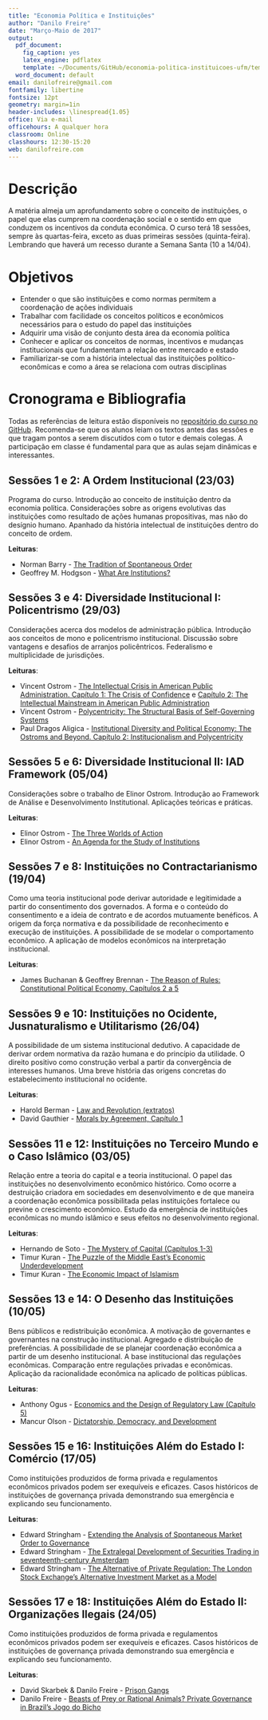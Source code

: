 ```yaml
---
title: "Economia Política e Instituições"
author: "Danilo Freire"
date: "Março-Maio de 2017"
output:
  pdf_document:
    fig_caption: yes
    latex_engine: pdflatex
    template: ~/Documents/GitHub/economia-politica-instituicoes-ufm/template.tex
  word_document: default
email: danilofreire@gmail.com
fontfamily: libertine
fontsize: 12pt
geometry: margin=1in
header-includes: \linespread{1.05}
office: Via e-mail
officehours: A qualquer hora
classroom: Online
classhours: 12:30-15:20
web: danilofreire.com
---
```


# Descrição

A matéria almeja um aprofundamento sobre o conceito de instituições, o papel que elas cumprem na coordenação social e o sentido em que conduzem os incentivos da conduta econômica. O curso terá 18 sessões, sempre às quartas-feira, exceto as duas primeiras sessões (quinta-feira). Lembrando que haverá um recesso durante a Semana Santa (10 a 14/04).

# Objetivos

- Entender o que são instituições e como normas permitem a coordenação de ações individuais
- Trabalhar com facilidade os conceitos políticos e econômicos necessários para o estudo do papel das instituições
- Adquirir uma visão de conjunto desta área da economia política
- Conhecer e aplicar os conceitos de normas, incentivos e mudanças institucionais que fundamentam a relação entre mercado e estado
- Familiarizar-se com a história intelectual das instituições político-econômicas e como a área se relaciona com outras disciplinas

\newpage

# Cronograma e Bibliografia

Todas as referências de leitura estão disponíveis no [repositório do curso no GitHub](https://github.com/danilofreire/economia-politica-instituicoes-ufm). Recomenda-se que os alunos leiam os textos antes das sessões e que tragam pontos a serem discutidos com o tutor e demais colegas. A participação em classe é fundamental para que as aulas sejam dinâmicas e interessantes.

## Sessões 1 e 2: A Ordem Institucional (23/03)

Programa do curso. Introdução ao conceito de instituição dentro da economia política. Considerações sobre as origens evolutivas das instituições como resultado de ações humanas propositivas, mas não do desígnio humano. Apanhado da história intelectual de instituições dentro do conceito de ordem.

**Leituras**:

- Norman Barry - [The Tradition of Spontaneous Order](https://github.com/danilofreire/economia-politica-instituicoes-ufm/blob/master/sessoes-01-02/barry.pdf)
- Geoffrey M. Hodgson - [What Are Institutions?](https://github.com/danilofreire/economia-politica-instituicoes-ufm/blob/master/sessoes-01-02/hodgson.pdf)

## Sessões 3 e 4: Diversidade Institucional I: Policentrismo (29/03)

Considerações acerca dos modelos de administração pública. Introdução aos conceitos de mono e policentrismo institucional. Discussão sobre vantagens e desafios de arranjos policêntricos. Federalismo e multiplicidade de jurisdições.

**Leituras**:

- Vincent Ostrom - [The Intellectual Crisis in American Public Administration. Capítulo 1: The Crisis of Confidence](https://github.com/danilofreire/economia-politica-instituicoes-ufm/blob/master/sessoes-03-04/vicent-ostrom-01.pdf) e [Capítulo 2: The Intellectual Mainstream in American Public Administration](https://github.com/danilofreire/economia-politica-instituicoes-ufm/blob/master/sessoes-03-04/vincent-ostrom-02.pdf)
- Vincent Ostrom - [Polycentricity: The Structural Basis of Self-Governing Systems](https://github.com/danilofreire/economia-politica-instituicoes-ufm/blob/master/sessoes-03-04/vincent-ostrom-03.pdf)
- Paul Dragos Aligica - [Institutional Diversity and Political Economy: The Ostroms and Beyond. Capítulo 2: Institucionalism and Polycentricity](https://github.com/danilofreire/economia-politica-instituicoes-ufm/blob/master/sessoes-03-04/aligica.pdf)

## Sessões 5 e 6: Diversidade Institucional II: IAD Framework (05/04)

Considerações sobre o trabalho de Elinor Ostrom. Introdução ao Framework de Análise e Desenvolvimento Institutional. Aplicações teóricas e práticas.

**Leituras**:

- Elinor Ostrom - [The Three Worlds of Action](https://github.com/danilofreire/economia-politica-instituicoes-ufm/blob/master/sessoes-05-06/elinor-ostrom-01.pdf)
- Elinor Ostrom - [An Agenda for the Study of Institutions](https://github.com/danilofreire/economia-politica-instituicoes-ufm/blob/master/sessoes-05-06/elinor-ostrom-02.pdf)

## Sessões 7 e 8: Instituições no Contractarianismo (19/04)

Como uma teoria institucional pode derivar autoridade e legitimidade a partir do consentimento dos governados. A forma e o conteúdo do consentimento e a ideia de contrato e de acordos mutuamente benéficos. A origem da força normativa e da possibilidade de reconhecimento e execução de instituições. A possibilidade de se modelar o comportamento econômico. A aplicação de modelos econômicos na interpretação institucional.

**Leituras**:

- James Buchanan & Geoffrey Brennan - [The Reason of Rules: Constitutional Political Economy. Capítulos 2 a 5](https://github.com/danilofreire/economia-politica-instituicoes-ufm/blob/master/sessoes-07-08/buchanan-brennan.pdf)

## Sessões 9 e 10: Instituições no Ocidente, Jusnaturalismo e Utilitarismo (26/04)

A possibilidade de um sistema institucional dedutivo. A capacidade de derivar ordem normativa da razão humana e do princípio da utilidade. O direito positivo como construção verbal a partir da convergência de interesses humanos. Uma breve história das origens concretas do estabelecimento institucional no ocidente.

**Leituras**:

- Harold Berman - [Law and Revolution (extratos)](https://github.com/danilofreire/economia-politica-instituicoes-ufm/blob/master/sessoes-09-10/berman.pdf)
- David Gauthier - [Morals by Agreement, Capítulo 1](https://github.com/danilofreire/economia-politica-instituicoes-ufm/blob/master/sessoes-09-10/gauthier.pdf)

## Sessões 11 e 12: Instituições no Terceiro Mundo e o Caso Islâmico (03/05)

Relação entre a teoria do capital e a teoria institucional. O papel das instituições no desenvolvimento econômico histórico. Como ocorre a destruição criadora em sociedades em desenvolvimento e de que maneira a coordenação econômica possibilitada pelas instituições fortalece ou previne o crescimento econômico. Estudo da emergência de instituições econômicas no mundo islâmico e seus efeitos no desenvolvimento regional.

**Leituras**:

- Hernando de Soto - [The Mystery of Capital (Capítulos 1-3)](https://github.com/danilofreire/economia-politica-instituicoes-ufm/blob/master/sessoes-11-12/desoto.pdf)
- Timur Kuran - [The Puzzle of the Middle East's Economic Underdevelopment](https://github.com/danilofreire/economia-politica-instituicoes-ufm/blob/master/sessoes-11-12/kuran-01.pdf)
- Timur Kuran - [The Economic Impact of Islamism](https://github.com/danilofreire/economia-politica-instituicoes-ufm/blob/master/sessoes-11-12/kuran-02.pdf)

## Sessões 13 e 14: O Desenho das Instituições (10/05)

Bens públicos e redistribuição econômica. A motivação de governantes e governantes na construção institucional. Agregado e distribuição de preferências. A possibilidade de se planejar coordenação econômica a partir de um desenho institucional. A base institucional das regulações econômicas. Comparação entre regulações privadas e econômicas. Aplicação da racionalidade econômica na aplicado de políticas públicas.

**Leituras**:

- Anthony Ogus - [Economics and the Design of Regulatory Law (Capítulo 5)](https://github.com/danilofreire/economia-politica-instituicoes-ufm/blob/master/sessoes-13-14/ogus.pdf)
- Mancur Olson - [Dictatorship, Democracy, and Development](https://github.com/danilofreire/economia-politica-instituicoes-ufm/blob/master/sessoes-13-14/olson.pdf)

## Sessões 15 e 16: Instituições Além do Estado I: Comércio (17/05)

Como instituições produzidos de forma privada e regulamentos econômicos privados podem ser exequíveis e eficazes. Casos históricos de instituições de governança privada demonstrando sua emergência e explicando seu funcionamento.

**Leituras**:

- Edward Stringham - [Extending the Analysis of Spontaneous Market Order to Governance](https://github.com/danilofreire/economia-politica-instituicoes-ufm/blob/master/sessoes-15-16/stringham-00.pdf)
- Edward Stringham - [The Extralegal Development of Securities Trading in seventeenth-century Amsterdam](https://github.com/danilofreire/economia-politica-instituicoes-ufm/blob/master/sessoes-15-16/stringham-01.pdf)
- Edward Stringham - [The Alternative of Private Regulation: The London Stock Exchange's Alternative Investment Market as a Model](https://github.com/danilofreire/economia-politica-instituicoes-ufm/blob/master/sessoes-15-16/stringham-02.pdf)

## Sessões 17 e 18: Instituições Além do Estado II: Organizações Ilegais (24/05)

Como instituições produzidos de forma privada e regulamentos econômicos privados podem ser exequíveis e eficazes. Casos históricos de instituições de governança privada demonstrando sua emergência e explicando seu funcionamento.

**Leituras**:

- David Skarbek & Danilo Freire - [Prison Gangs](https://github.com/danilofreire/economia-politica-instituicoes-ufm/blob/master/sessoes-17-18/skarbek-freire.pdf)
- Danilo Freire - [Beasts of Prey or Rational Animals? Private Governance in Brazil's Jogo do Bicho](https://github.com/danilofreire/economia-politica-instituicoes-ufm/blob/master/sessoes-17-18/freire.pdf)
